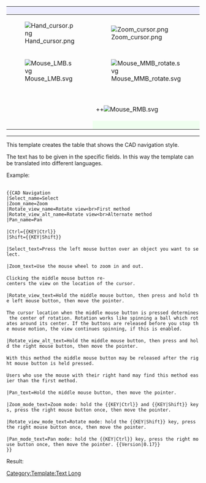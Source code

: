 {| class="mousemodel" style="border-style:solid; border-width:1px; border-color:#aaaaaa; padding:1px; border-spacing:18px 0px; width:100%;"
! style="width:20%; background: #ededff; padding:2px 2px;" | {{{Select_name}}}
! style="width:20%; background: #ededff; padding:2px 2px;" | {{{Zoom_name}}}
! style="width:20%; background: #ededff; padding:2px 2px;" | {{{Rotate_view_name}}}
! style="width:20%; background: #ededff; padding:2px 2px;" | {{{Rotate_view_alt_name}}}
! style="width:20%; background: #ededff; padding:2px 2px;" | {{{Pan_name}}}

|- style="text-align:center;"
| [[Image:Hand_cursor.png]]
| [[Image:Zoom_cursor.png]]
| [[Image:Rotate_cursor.png]]
| [[Image:Rotate_cursor.png]]
| [[Image:Pan_cursor.png]]

|- style="text-align:center;"
| [[Image:Mouse_LMB.svg]]
| [[Image:Mouse_MMB_rotate.svg]]
| [[Image:Mouse_MMB+LMB_hold.svg]]
| [[Image:Mouse_MMB+RMB_hold.svg]]
| [[Image:Mouse_MMB_hold.svg]]

|- style="vertical-align:top; background:#efefef;"
| {{{Select_text}}}
| {{{Zoom_text}}}
| {{{Rotate_view_text}}}
| {{{Rotate_view_alt_text}}}
| {{{Pan_text}}}

|- style="text-align:center;"
|
| {{{Ctrl}}}+{{{Shift}}}+[[File:Mouse_RMB.svg]]
| {{{Shift}}}+[[File:Mouse_RMB.svg]]
|
| {{{Ctrl}}}+[[File:Mouse_RMB.svg]]

|- style="vertical-align:top;"
|
| style="background:#efffef;" | {{{Zoom_mode_text}}}
| style="background:#efffef;" | {{{Rotate_view_mode_text}}}
|
| style="background:#efffef;" | {{{Pan_mode_text}}}
|}<noinclude>

----

This template creates the table that shows the CAD navigation style.

The text has to be given in the specific fields. In this way the template can be translated into different languages.

Example:

 <nowiki>
{{CAD Navigation
|Select_name=Select
|Zoom_name=Zoom
|Rotate_view_name=Rotate view<br>First method
|Rotate_view_alt_name=Rotate view<br>Alternate method
|Pan_name=Pan

|Ctrl={{KEY|Ctrl}}
|Shift={{KEY|Shift}}

|Select_text=Press the left mouse button over an object you want to select.

|Zoom_text=Use the mouse wheel to zoom in and out.

Clicking the middle mouse button re-centers the view on the location of the cursor.

|Rotate_view_text=Hold the middle mouse button, then press and hold the left mouse button, then move the pointer.

The cursor location when the middle mouse button is pressed determines the center of rotation. Rotation works like spinning a ball which rotates around its center. If the buttons are released before you stop the mouse motion, the view continues spinning, if this is enabled.

|Rotate_view_alt_text=Hold the middle mouse button, then press and hold the right mouse button, then move the pointer.

With this method the middle mouse button may be released after the right mouse button is held pressed.

Users who use the mouse with their right hand may find this method easier than the first method.

|Pan_text=Hold the middle mouse button, then move the pointer.

|Zoom_mode_text=Zoom mode: hold the {{KEY|Ctrl}} and {{KEY|Shift}} keys, press the right mouse button once, then move the pointer.

|Rotate_view_mode_text=Rotate mode: hold the {{KEY|Shift}} key, press the right mouse button once, then move the pointer.

|Pan_mode_text=Pan mode: hold the {{KEY|Ctrl}} key, press the right mouse button once, then move the pointer. {{Version|0.17}}
}}</nowiki>

Result:

{{CAD Navigation
|Select_name=Select
|Zoom_name=Zoom
|Rotate_view_name=Rotate view<br>First method
|Rotate_view_alt_name=Rotate view<br>Alternate method
|Pan_name=Pan

|Ctrl={{KEY|Ctrl}}
|Shift={{KEY|Shift}}

|Select_text=Press the left mouse button over an object you want to select.

|Zoom_text=Use the mouse wheel to zoom in and out.

Clicking the middle mouse button re-centers the view on the location of the cursor.

|Rotate_view_text=Hold the middle mouse button, then press and hold the left mouse button, then move the pointer.

The cursor location when the middle mouse button is pressed determines the center of rotation. Rotation works like spinning a ball which rotates around its center. If the buttons are released before you stop the mouse motion, the view continues spinning, if this is enabled.

|Rotate_view_alt_text=Hold the middle mouse button, then press and hold the right mouse button, then move the pointer.

With this method the middle mouse button may be released after the right mouse button is held pressed.

Users who use the mouse with their right hand may find this method easier than the first method.

|Pan_text=Hold the middle mouse button, then move the pointer.

|Zoom_mode_text=Zoom mode: hold the {{KEY|Ctrl}} and {{KEY|Shift}} keys, press the right mouse button once, then move the pointer.

|Rotate_view_mode_text=Rotate mode: hold the {{KEY|Shift}} key, press the right mouse button once, then move the pointer.

|Pan_mode_text=Pan mode: hold the {{KEY|Ctrl}} key, press the right mouse button once, then move the pointer. {{Version|0.17}}
}}

[[Category:Template:Text Long]]
</noinclude>